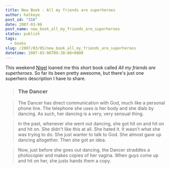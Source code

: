```yaml
---
title: New Book - All my friends are superheroes
author: halkeye
post_id: "316"
date: 2007-03-06
post_name: new_book_all_my_friends_are_superheroes
status: publish
tags:
  - books
slug: /2007/03/05/new_book_all_my_friends_are_superheroes
datetime: 2007-03-06T09:38:08+0800
---
```


This weekend [Nigel](https://www.flickr.com/photos/spatulus/) loaned me this short book called _All my friends are superheroes_. So far its been pretty awesome, but there's just one superhero description I have to share.



> 

> 
> ### The Dancer
> 
> 

> 
> The Dancer has direct communication with God, much like a personal phone line. The telephone she uses is her body and she dials by dancing. As such, her dancing is a very, very sensual thing.
> 
> 

> 
> In the past, whenever she went out dancing, she got hit on and hit on and hit on. She didn't like this at all. She hated it. It wasn't what she was trying to do. She just wanter to talk to God. She almost gave up dancing altogether. Then she got an idea.
> 
> 

> 
> Now, just before she goes out dancing, the Dancer straddles a photocopier and makes copies of her vagina. When guys come up and hit on her, she justs hands them a copy.
> 
>
